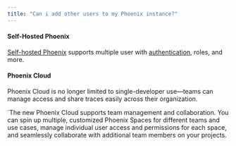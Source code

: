 ```yaml
---
title: "Can i add other users to my Phoenix instance?"
---
```


#### Self-Hosted Phoenix

[Self-hosted Phoenix](https://arize.com/docs/phoenix/self-hosting/authentication) supports multiple user with [authentication](https://arize.com/docs/phoenix/self-hosting/authentication), roles, and more.

#### Phoenix Cloud

Phoenix Cloud is no longer limited to single-developer use—teams can manage access and share traces easily across their organization.

\`The new Phoenix Cloud supports team management and collaboration. You can spin up multiple, customized Phoenix Spaces for different teams and use cases, manage individual user access and permissions for each space, and seamlessly collaborate with additional team members on your projects.
